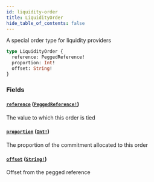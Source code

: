 ```yaml
---
id: liquidity-order
title: LiquidityOrder
hide_table_of_contents: false
---
```



A special order type for liquidity providers

```graphql
type LiquidityOrder {
  reference: PeggedReference!
  proportion: Int!
  offset: String!
}
```


### Fields

#### [`reference`](#) ([`PeggedReference!`](/docs/testnet/graphql/enums/pegged-reference))

The value to which this order is tied


#### [`proportion`](#) ([`Int!`](/docs/testnet/graphql/scalars/int))

The proportion of the commitment allocated to this order


#### [`offset`](#) ([`String!`](/docs/testnet/graphql/scalars/string))

Offset from the pegged reference




